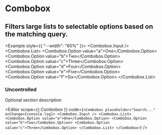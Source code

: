 
<Spacer y={0.6} />

# Combobox

<Spacer y={0.8} />

## Filters large lists to selectable options based on the matching query.

<Example style={{ "--width": "60%" }}>
  <Combobox placeholder="Search...">
    <Combobox.Input />
    <Combobox.List>
      <Combobox.Option value="a">One</Combobox.Option>
      <Combobox.Option value="b">Two</Combobox.Option>
      <Combobox.Option value="c">Three</Combobox.Option>
      <Combobox.Option value="d">Four</Combobox.Option>
      <Combobox.Option value="e">Five</Combobox.Option>
      <Combobox.Option value="f">Six</Combobox.Option>
    </Combobox.List>
  </Combobox>
</Example>

<Spacer />

### Uncontrolled

Optional section description

<Spacer />

<Editor
  scope={{ Combobox }}
  code={`<Combobox placeholder="Search..." onChange={console.log}>
    <Combobox.Input />
    <Combobox.List>
      <Combobox.Option value="a">One</Combobox.Option>
      <Combobox.Option value="b">Two</Combobox.Option>
      <Combobox.Option value="c">Three</Combobox.Option>
    </Combobox.List>
  </Combobox>`}
/>

<Spacer y={4} />
